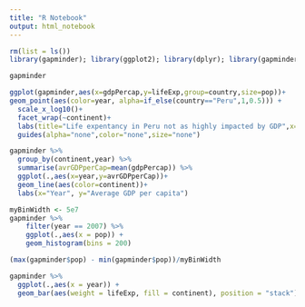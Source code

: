 ```yaml
---
title: "R Notebook"
output: html_notebook
---
```


```r
rm(list = ls())
library(gapminder); library(ggplot2); library(dplyr); library(gapminder)

gapminder
```

```r
ggplot(gapminder,aes(x=gdpPercap,y=lifeExp,group=country,size=pop))+
geom_point(aes(color=year, alpha=if_else(country=="Peru",1,0.5))) +
  scale_x_log10()+
  facet_wrap(~continent)+
  labs(title="Life expentancy in Peru not as highly impacted by GDP",x="GDP per Capita", y="Life expentancy")+
  guides(alpha="none",color="none",size="none")

```


```r
gapminder %>% 
  group_by(continent,year) %>% 
  summarise(avrGDPperCap=mean(gdpPercap)) %>% 
  ggplot(.,aes(x=year,y=avrGDPperCap))+
  geom_line(aes(color=continent))+
  labs(x="Year", y="Average GDP per capita")

```



```r
myBinWidth <- 5e7
gapminder %>% 
    filter(year == 2007) %>% 
    ggplot(.,aes(x = pop)) +
    geom_histogram(bins = 200)
```

```r
(max(gapminder$pop) - min(gapminder$pop))/myBinWidth
```



```r
gapminder %>%
  ggplot(.,aes(x = year)) +
  geom_bar(aes(weight = lifeExp, fill = continent), position = "stack")
  
```

